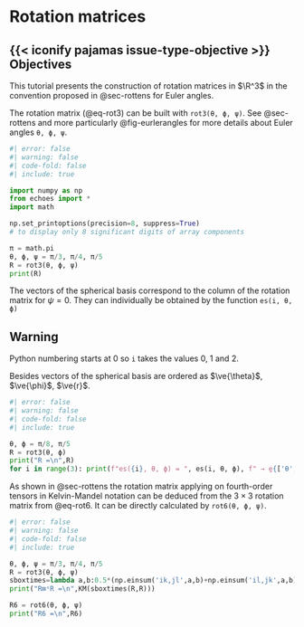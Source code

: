 # Rotation matrices {#sec-rot_tensors}

::: {.callout-important icon=false} 

## {{< iconify pajamas issue-type-objective >}} Objectives

This tutorial presents the construction of rotation matrices in $\R^3$ in the convention proposed in @sec-rottens for Euler angles.

:::

The rotation matrix (@eq-rot3) can be built with `rot3(θ, ϕ, ψ)`. See @sec-rottens and more particularly @fig-eurlerangles for more details about Euler angles `θ, ϕ, ψ`.

```python
#| error: false
#| warning: false
#| code-fold: false
#| include: true

import numpy as np
from echoes import *
import math

np.set_printoptions(precision=8, suppress=True)
# to display only 8 significant digits of array components

π = math.pi
θ, ϕ, ψ = π/3, π/4, π/5
R = rot3(θ, ϕ, ψ)
print(R)
```

The vectors of the spherical basis correspond to the column of the rotation matrix for $\psi=0$. They can individually be obtained by the function `es(i, θ, ϕ)`

::: {.callout-warning} 

## Warning

Python numbering starts at 0 so `i` takes the values 0, 1 and 2.

Besides vectors of the spherical basis are ordered as $\ve{\theta}$, $\ve{\phi}$, $\ve{r}$.

:::

```python
#| error: false
#| warning: false
#| code-fold: false
#| include: true

θ, ϕ = π/8, π/5
R = rot3(θ, ϕ)
print("R =\n",R)
for i in range(3): print(f"es({i}, θ, ϕ) = ", es(i, θ, ϕ), f" → e̱{['θ','ϕ','r'][i]}")
```

As shown in @sec-rottens the rotation matrix applying on fourth-order tensors in Kelvin-Mandel notation can be deduced from the $3×3$ rotation matrix from @eq-rot6. It can be directly calculated by `rot6(θ, ϕ, ψ)`. 

```python
#| error: false
#| warning: false
#| code-fold: false
#| include: true

θ, ϕ, ψ = π/3, π/4, π/5
R = rot3(θ, ϕ, ψ)
sboxtimes=lambda a,b:0.5*(np.einsum('ik,jl',a,b)+np.einsum('il,jk',a,b))
print("R⊠ˢR =\n",KM(sboxtimes(R,R)))

R6 = rot6(θ, ϕ, ψ)
print("R6 =\n",R6)
```


$\,$